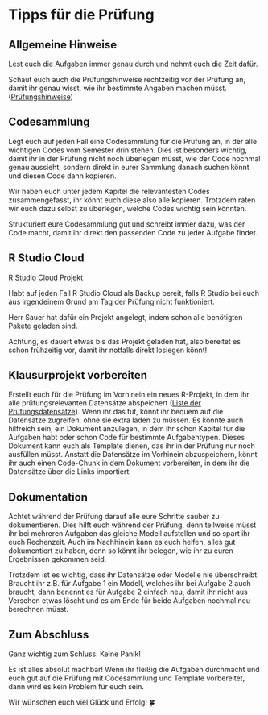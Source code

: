 # Tipps für die Prüfung

## Allgemeine Hinweise

Lest euch die Aufgaben immer genau durch und nehmt euch die Zeit dafür.

Schaut euch auch die Prüfungshinweise rechtzeitig vor der Prüfung an, damit ihr genau wisst, wie ihr bestimmte Angaben machen müsst. ([Prüfungshinweise](https://hinweisbuch.netlify.app/hinweise-pruefung-klausur-frame))

## Codesammlung

Legt euch auf jeden Fall eine Codesammlung für die Prüfung an, in der alle wichtigen Codes vom Semester drin stehen. Dies ist besonders wichtig, damit ihr in der Prüfung nicht noch überlegen müsst, wie der Code nochmal genau aussieht, sondern direkt in eurer Sammlung danach suchen könnt und diesen Code dann kopieren.

Wir haben euch unter jedem Kapitel die relevantesten Codes zusammengefasst, ihr könnt euch diese also alle kopieren. Trotzdem raten wir euch dazu selbst zu überlegen, welche Codes wichtig sein könnten.

Strukturiert eure Codesammlung gut und schreibt immer dazu, was der Code macht, damit ihr direkt den passenden Code zu jeder Aufgabe findet.

## R Studio Cloud

[R Studio Cloud Projekt](https://posit.cloud/content/3421620)

Habt auf jeden Fall R Studio Cloud als Backup bereit, falls R Studio bei euch aus irgendeinem Grund am Tag der Prüfung nicht funktioniert.

Herr Sauer hat dafür ein Projekt angelegt, indem schon alle benötigten Pakete geladen sind.

::: callout-warning
Achtung, es dauert etwas bis das Projekt geladen hat, also bereitet es schon frühzeitig vor, damit ihr notfalls direkt loslegen könnt!
:::

## Klausurprojekt vorbereiten

Erstellt euch für die Prüfung im Vorhinein ein neues R-Projekt, in dem ihr alle prüfungsrelevanten Datensätze abspeichert ([Liste der Prüfungsdatensätze](https://hinweisbuch.netlify.app/hinweise-pruefung-klausur-frame#liste-der-pr%C3%BCfungsdatens%C3%A4tze)). Wenn ihr das tut, könnt ihr bequem auf die Datensätze zugreifen, ohne sie extra laden zu müssen. Es könnte auch hilfreich sein, ein Dokument anzulegen, in dem ihr schon Kapitel für die Aufgaben habt oder schon Code für bestimmte Aufgabentypen. Dieses Dokument kann euch als Template dienen, das ihr in der Prüfung nur noch ausfüllen müsst. Anstatt die Datensätze im Vorhinein abzuspeichern, könnt ihr auch einen Code-Chunk in dem Dokument vorbereiten, in dem ihr die Datensätze über die Links importiert.

## Dokumentation

Achtet während der Prüfung darauf alle eure Schritte sauber zu dokumentieren. Dies hilft euch während der Prüfung, denn teilweise müsst ihr bei mehreren Aufgaben das gleiche Modell aufstellen und so spart ihr euch Rechenzeit. Auch im Nachhinein kann es euch helfen, alles gut dokumentiert zu haben, denn so könnt ihr belegen, wie ihr zu euren Ergebnissen gekommen seid.

Trotzdem ist es wichtig, dass ihr Datensätze oder Modelle nie überschreibt. Braucht ihr z.B. für Aufgabe 1 ein Modell, welches ihr bei Aufgabe 2 auch braucht, dann benennt es für Aufgabe 2 einfach neu, damit ihr nicht aus Versehen etwas löscht und es am Ende für beide Aufgaben nochmal neu berechnen müsst.

## Zum Abschluss

Ganz wichtig zum Schluss: Keine Panik!

Es ist alles absolut machbar! Wenn ihr fleißig die Aufgaben durchmacht und euch gut auf die Prüfung mit Codesammlung und Template vorbereitet, dann wird es kein Problem für euch sein.

Wir wünschen euch viel Glück und Erfolg! 🍀
